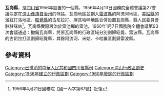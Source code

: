 '''瓦崗縣'''，是[[四川省|四川省]]1956年設置的一個縣，1956年4月13日國務院全體會議第27會議決定在[[涼山彝族自治州|涼山彝族自治州]]的咪姑、瓦崗地區並劃入[[雷波縣|雷波縣]]的阿流河地區、[[美姑縣|美姑縣]]的溜紅打洛地區、[[昭覺縣|昭覺縣]]的古尼拉打、麻其哈呷地區合併設置瓦崗縣，縣人民委員會駐駐咪姑<ref>1956年4月21日國務院【國一內字第67號】批復</ref>，瓦崗縣實際設治於雷池鄉的雷池，1960年1月7日國務院全體會議第93次會議通過：撤銷瓦崗縣，將原瓦崗縣的行政區域分別劃歸昭覺、雷波縣。瓦崗縣的古尼拉打區劃歸昭覺縣，其餘阿流河、米姑、卡哈羅區劃歸雷波縣。

== 參考資料 ==
{{reflist|2}}

{{四川行政區劃小作品}}
{{DEFAULTSORT:W}}
[[Category:已撤消的中華人民共和國四川省縣份|Category:已撤消的中華人民共和國四川省縣份]]
[[Category:涼山行政區劃史|Category:涼山行政區劃史]]
[[Category:1956年建立的行政區劃|Category:1956年建立的行政區劃]] 
[[Category:1960年廢除的行政區劃|Category:1960年廢除的行政區劃]]
